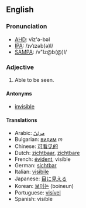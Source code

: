 ==English==
===Pronunciation===
*[[w:AHD|AHD]]: vĭz'ə-bəl
*[[w:IPA|IPA]]: /ɪvˈɪzəb(ə)l/
*[[w:SAMPA|SAMPA]]: /v"Iz@b(@)l/

===Adjective===

#Able to be seen.

====Antonyms====
*[[invisible]]

====Translations====

*Arabic: [[مرئيّ]]
*Bulgarian: [[видим]] ''m''
*Chinese: [[可看见的]]
*Dutch: [[zichtbaar]], [[zichtbare]]
*French: [[évident]], visible
*German: [[sichtbar]]
*Italian: [[visibile]]
*Japanese: [[目に見える]]
*Korean: [[보이는]] (boineun)
*Portuguese: [[visível]]
*Spanish: visible